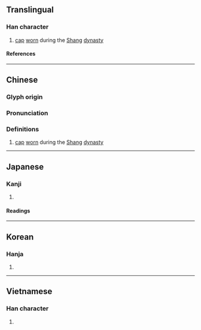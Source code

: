 {{character info}}
==Translingual==

===Han character===
{{Han char|rn=13|rad=冂|as=08|sn=10|four=60641|canj=ARMD|ids=⿱冃吁}}

# [[cap]] [[worn]] during the [[w:Shang dynasty|Shang]] [[dynasty]]

====References====
{{Han ref|kx=0129.270|dkj=01542|dj=0291.180|hdz=21508.010|uh=5194}}

----

==Chinese==
{{zh-forms}}

===Glyph origin===
{{Han etym}}

===Pronunciation===
{{zh-pron
|m=xǔ
|c=heoi2
|mn=hu/hú
|oc=y
|cat=n
}}

===Definitions===
{{zh-hanzi}}

# [[cap]] [[worn]] during the [[w:Shang dynasty|Shang]] [[dynasty]]

----

==Japanese==

===Kanji===
{{ja-kanji|grade=|rs=冂08}}

# {{rfdef|ja|sort=冂08}}

====Readings====
{{ja-readings
|on=く
}}

----

==Korean==

===Hanja===
{{ko-hanja|후}}

# {{rfdef|ko|sort=冂08}}

----

==Vietnamese==

===Han character===
{{vi-readings|rs=冂08|reading=hu}}

# {{rfdef|vi|sort=冂08}}